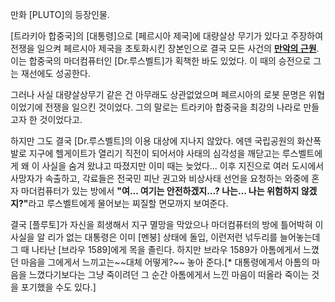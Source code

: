 만화 [PLUTO]의 등장인물.

[트라키아 합중국]의 [대통령]으로 [페르시아 제국]에 대량살상 무기가 있다고 주장하여 전쟁을 일으켜 페르시아 제국을 초토화시킨 장본인으로 결국 모든 사건의 '''[[만악의 근원]]'''. 이는 합중국의 마더컴퓨터인 [Dr.루스벨트]가 획책한 바도 있었다. 이 때의 승전으로 그는 재선에도 성공한다.

그러나 사실 대량살상무기 같은 건 아무래도 상관없었으며 페르시아의 로봇 문명은 위협이었기에 전쟁을 일으킨 것이었다. 그의 말로는 트라키아 합중국을 최강의 나라로 만들고자 한 것이었다고.

하지만 그도 결국 [Dr.루스벨트]의 이용 대상에 지나지 않았다. 에덴 국립공원의 화산폭발로 지구에 헬게이트가 열리기 직전이 되어서야 사태의 심각성을 깨닫고는 루스벨트에게 왜 이 사실을 숨겨 왔냐고 따졌지만 이미 때는 늦었다... 이후 지진으로 여러 도시에서 사망자가 속출하고, 각료들은 전국민 피난 권고와 비상사태 선언을 요청하는 와중에 혼자 마더컴퓨터가 있는 방에서 '''"여... 여기는 안전하겠지...? 나는... 나는 위험하지 않겠지?"'''라고 루스벨트에게 물어보는 찌질할 면모까지 보여준다.

결국 [플루토]가 자신을 희생해서 지구 멸망을 막았으나 마더컴퓨터의 방에 틀어박혀 이 사실을 알 리가 없는 대통령은 이미 [멘붕] 상태에 돌입, 이런저런 넊두리를 늘어놓는데 그 때 나타난 [브라우 1589]에게 목을 졸린다. 하지만 브라우 1589가 아톰에게서 느꼈던 마음을 그에게서 느끼고는~~대체 어떻게?~~ 놓아 준다.[* 대통령에게서 아톰의 마음을 느꼈다기보다는 그냥 죽이려던 그 순간 아톰에게서 느낀 마음이 떠올라 죽이는 것을 포기했을 수도 있다.]
